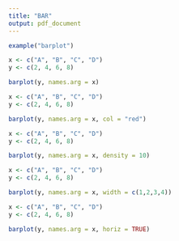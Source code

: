 ```yaml
---
title: "BAR"
output: pdf_document
---
```


```r
example("barplot")
```


```r
x <- c("A", "B", "C", "D")
y <- c(2, 4, 6, 8)

barplot(y, names.arg = x)
```

```r
x <- c("A", "B", "C", "D")
y <- c(2, 4, 6, 8)

barplot(y, names.arg = x, col = "red")
```

```r
x <- c("A", "B", "C", "D")
y <- c(2, 4, 6, 8)

barplot(y, names.arg = x, density = 10)
```

```r
x <- c("A", "B", "C", "D")
y <- c(2, 4, 6, 8)

barplot(y, names.arg = x, width = c(1,2,3,4))
```

```r
x <- c("A", "B", "C", "D")
y <- c(2, 4, 6, 8)

barplot(y, names.arg = x, horiz = TRUE)
```



